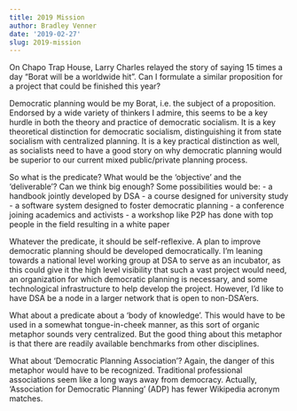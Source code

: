 ```yaml
---
title: 2019 Mission
author: Bradley Venner
date: '2019-02-27'
slug: 2019-mission
---
```


On Chapo Trap House, Larry Charles relayed the story of saying 15 times a day "Borat will be a worldwide hit".  Can I formulate a similar proposition for a project that could be finished this year?

Democratic planning would be my Borat, i.e. the subject of a proposition.  Endorsed by a wide variety of thinkers I admire, this seems to be a key hurdle in both the theory and practice of democratic socialism.  It is a key theoretical distinction for democratic socialism, distinguishing it from state socialism with centralized planning. It is a key practical distinction as well, as socialists need to have a good story on why democratic planning would be superior to our current mixed public/private planning process.

So what is the predicate?  What would be the 'objective' and the 'deliverable'?  Can we think big enough?  Some possibilities would be:
 - a handbook jointly developed by DSA
 - a course designed for university study
 - a software system designed to foster democratic planning
 - a conference joining academics and activists
 - a workshop like P2P has done with top people in the field resulting in a white paper

Whatever the predicate, it should be self-reflexive.  A plan to improve democratic planning should be developed democratically.  I'm leaning towards a national level working group at DSA to serve as an incubator, as this could give it the high level visibility that such a vast project would need, an organization for which democratic planning is necessary, and some technological infrastructure to help develop the project.  However, I'd like to have DSA be a node in a larger network that is open to non-DSA'ers.

What about a predicate about a 'body of knowledge'.  This would have to be used in a somewhat tongue-in-cheek manner, as this sort of organic metaphor sounds very centralized.  But the good thing about this metaphor is that there are readily available benchmarks from other disciplines.  

What about 'Democratic Planning Association'?  Again, the danger of this metaphor would have to be recognized.  Traditional professional associations seem like a long ways away from democracy.  Actually, 'Association for Democratic Planning' (ADP) has fewer Wikipedia acronym matches.   
